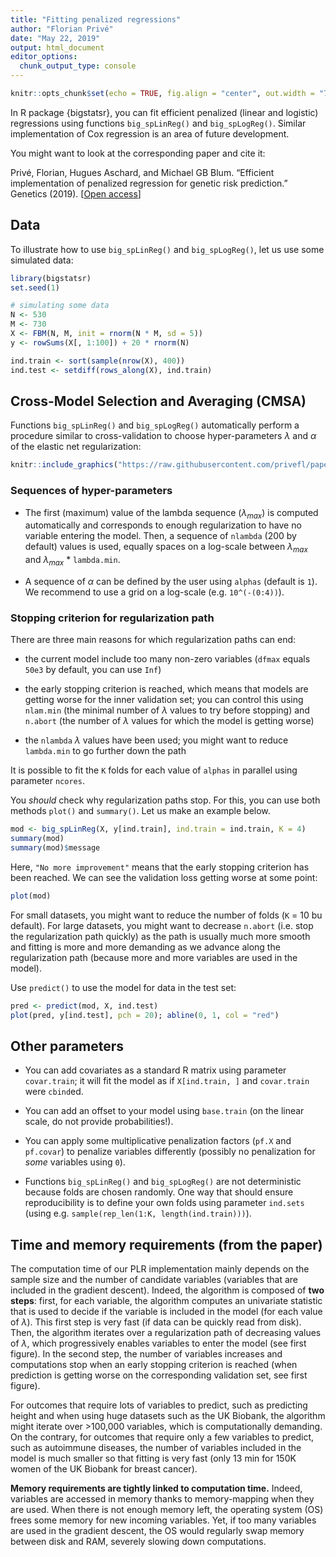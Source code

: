 ```yaml
---
title: "Fitting penalized regressions"
author: "Florian Privé"
date: "May 22, 2019"
output: html_document
editor_options: 
  chunk_output_type: console
---
```


```r
knitr::opts_chunk$set(echo = TRUE, fig.align = "center", out.width = "70%")
```

In R package {bigstatsr}, you can fit efficient penalized (linear and logistic) regressions using functions `big_spLinReg()` and `big_spLogReg()`. 
Similar implementation of Cox regression is an area of future development. 

You might want to look at the corresponding paper and cite it:

Privé, Florian, Hugues Aschard, and Michael GB Blum. "Efficient implementation of penalized regression for genetic risk prediction." Genetics (2019). [[Open access](https://doi.org/10.1534/genetics.119.302019)]

## Data

To illustrate how to use `big_spLinReg()` and `big_spLogReg()`, let us use some simulated data:

```r
library(bigstatsr)
set.seed(1)

# simulating some data
N <- 530
M <- 730
X <- FBM(N, M, init = rnorm(N * M, sd = 5))
y <- rowSums(X[, 1:100]) + 20 * rnorm(N)

ind.train <- sort(sample(nrow(X), 400))
ind.test <- setdiff(rows_along(X), ind.train)
```

## Cross-Model Selection and Averaging (CMSA)

Functions `big_spLinReg()` and `big_spLogReg()` automatically perform a procedure similar to cross-validation to choose hyper-parameters $\lambda$ and $\alpha$ of the elastic net regularization:

```r
knitr::include_graphics("https://raw.githubusercontent.com/privefl/paper2-PRS/master/figures/simple-CMSA.png")
```

### Sequences of hyper-parameters

- The first (maximum) value of the lambda sequence ($\lambda_{max}$) is computed automatically and corresponds to enough regularization to have no variable entering the model. Then, a sequence of `nlambda` (200 by default) values is used, equally spaces on a log-scale between $\lambda_{max}$ and $\lambda_{max}$ * `lambda.min`.

- A sequence of $\alpha$ can be defined by the user using `alphas` (default is `1`). We recommend to use a grid on a log-scale (e.g. `10^(-(0:4))`).

### Stopping criterion for regularization path

There are three main reasons for which regularization paths can end:

- the current model include too many non-zero variables (`dfmax` equals `50e3` by default, you can use `Inf`)

- the early stopping criterion is reached, which means that models are getting worse for the inner validation set; you can control this using `nlam.min` (the minimal number of $\lambda$ values to try before stopping) and `n.abort` (the number of $\lambda$ values for which the model is getting worse)

- the `nlambda`  $\lambda$ values have been used; you might want to reduce `lambda.min` to go further down the path

It is possible to fit the `K` folds for each value of `alphas` in parallel using parameter `ncores`.

You *should* check why regularization paths stop. For this, you can use both methods `plot()` and `summary()`. Let us make an example below.

```r
mod <- big_spLinReg(X, y[ind.train], ind.train = ind.train, K = 4)
summary(mod)
summary(mod)$message
```

Here, `"No more improvement"` means that the early stopping criterion has been reached.
We can see the validation loss getting worse at some point:

```r
plot(mod)
```

For small datasets, you might want to reduce the number of folds (`K` = 10 bu default).
For large datasets, you might want to decrease `n.abort` (i.e. stop the regularization path quickly) as the path is usually much more smooth and fitting is more and more demanding as we advance along the regularization path (because more and more variables are used in the model).

Use `predict()` to use the model for data in the test set:

```r
pred <- predict(mod, X, ind.test)
plot(pred, y[ind.test], pch = 20); abline(0, 1, col = "red")
```


## Other parameters

- You can add covariates as a standard R matrix using parameter `covar.train`; it will fit the model as if `X[ind.train, ]` and `covar.train` were `cbind`ed.

- You can add an offset to your model using `base.train` (on the linear scale, do not provide probabilities!).

- You can apply some multiplicative penalization factors (`pf.X` and `pf.covar`) to penalize variables differently (possibly no penalization for *some* variables using `0`).

- Functions `big_spLinReg()` and `big_spLogReg()` are not deterministic because folds are chosen randomly. One way that should ensure reproducibility is to define your own folds using parameter `ind.sets` (using e.g. `sample(rep_len(1:K, length(ind.train)))`).


## Time and memory requirements (from the paper)

The computation time of our PLR implementation mainly depends on the sample size and the number of candidate variables (variables that are included in the gradient descent). Indeed, the algorithm is composed of **two steps**: first, for each variable, the algorithm computes an univariate statistic that is used to decide if the variable is included in the model (for each value of $\lambda$). This first step is very fast (if data can be quickly read from disk). Then, the algorithm iterates over a regularization path of decreasing values of $\lambda$, which progressively enables variables to enter the model (see first figure). In the second step, the number of variables increases and computations stop when an early stopping criterion is reached (when prediction is getting worse on the corresponding validation set, see first figure).

For outcomes that require lots of variables to predict, such as predicting height and when using huge datasets such as the UK Biobank, the algorithm might iterate over >100,000 variables, which is computationally demanding. On the contrary, for outcomes that require only a few variables to predict, such as autoimmune diseases, the number of variables included in the model is much smaller so that fitting is very fast (only 13 min for 150K women of the UK Biobank for breast cancer).

**Memory requirements are tightly linked to computation time.** 
Indeed, variables are accessed in memory thanks to memory-mapping when they are used. When there is not enough memory left, the operating system (OS) frees some memory for new incoming variables. Yet, if too many variables are used in the gradient descent, the OS would regularly swap memory between disk and RAM, severely slowing down computations. 
